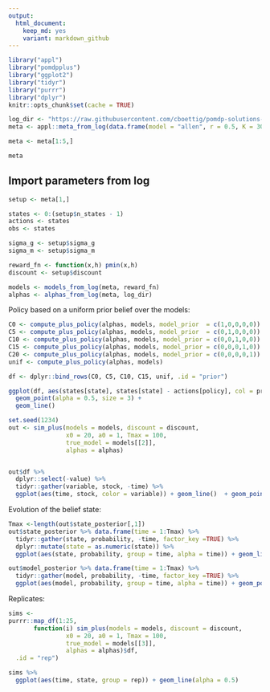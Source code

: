 ```yaml
---
output:
  html_document: 
    keep_md: yes
    variant: markdown_github
---  
```




```r
library("appl")
library("pomdpplus")
library("ggplot2")
library("tidyr")
library("purrr")
library("dplyr")
knitr::opts_chunk$set(cache = TRUE)
```

```r

log_dir <- "https://raw.githubusercontent.com/cboettig/pomdp-solutions-library/master/library"
meta <- appl::meta_from_log(data.frame(model = "allen", r = 0.5, K = 30), log_dir) 

meta <- meta[1:5,]

meta
```


## Import parameters from log


```r
setup <- meta[1,]

states <- 0:(setup$n_states - 1)
actions <- states
obs <- states

sigma_g <- setup$sigma_g
sigma_m <- setup$sigma_m

reward_fn <- function(x,h) pmin(x,h)
discount <- setup$discount 

models <- models_from_log(meta, reward_fn)
alphas <- alphas_from_log(meta, log_dir)
```


Policy based on a uniform prior belief over the models:  

```r

C0 <- compute_plus_policy(alphas, models, model_prior  = c(1,0,0,0,0))
C5 <- compute_plus_policy(alphas, models, model_prior  = c(0,1,0,0,0))
C10 <- compute_plus_policy(alphas, models, model_prior = c(0,0,1,0,0))
C15 <- compute_plus_policy(alphas, models, model_prior = c(0,0,0,1,0))
C20 <- compute_plus_policy(alphas, models, model_prior = c(0,0,0,0,1))
unif <- compute_plus_policy(alphas, models)

df <- dplyr::bind_rows(C0, C5, C10, C15, unif, .id = "prior")

ggplot(df, aes(states[state], states[state] - actions[policy], col = prior, pch = prior)) + 
  geom_point(alpha = 0.5, size = 3) + 
  geom_line()


```


```r
set.seed(1234)
out <- sim_plus(models = models, discount = discount,
                x0 = 20, a0 = 1, Tmax = 100, 
                true_model = models[[2]], 
                alphas = alphas)


out$df %>% 
  dplyr::select(-value) %>% 
  tidyr::gather(variable, stock, -time) %>% 
  ggplot(aes(time, stock, color = variable)) + geom_line()  + geom_point()
```

Evolution of the belief state:

```r
Tmax <-length(out$state_posterior[,1])
out$state_posterior %>% data.frame(time = 1:Tmax) %>% 
  tidyr::gather(state, probability, -time, factor_key =TRUE) %>% 
  dplyr::mutate(state = as.numeric(state)) %>% 
  ggplot(aes(state, probability, group = time, alpha = time)) + geom_line()
```



```r
out$model_posterior %>% data.frame(time = 1:Tmax) %>% 
  tidyr::gather(model, probability, -time, factor_key =TRUE) %>% 
  ggplot(aes(model, probability, group = time, alpha = time)) + geom_point()
```



Replicates: 

```r
sims <- 
purrr::map_df(1:25, 
       function(i) sim_plus(models = models, discount = discount,
                x0 = 20, a0 = 1, Tmax = 100, 
                true_model = models[[3]], 
                alphas = alphas)$df,
  .id = "rep")

```


```r
sims %>% 
  ggplot(aes(time, state, group = rep)) + geom_line(alpha = 0.5)

```

